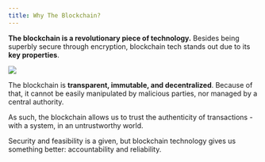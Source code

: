 ```yaml
---
title: Why The Blockchain?
---
```


**The blockchain is a revolutionary piece of technology.** Besides being superbly secure through encryption, blockchain tech stands out due to its **key properties**.

![](/assets/bit-blockchain-diagram.jpg)

The blockchain is **transparent, immutable, and decentralized**. Because of that, it cannot be easily manipulated by malicious parties, nor managed by a central authority.

As such, the blockchain allows us to trust the authenticity of transactions - with a <Nutshell children="trustless" glossaryEntry="content/glossary/trustless.mdx" /> system, in an untrustworthy world.

Security and feasibility is a given, but blockchain technology gives us something better: accountability and reliability.
